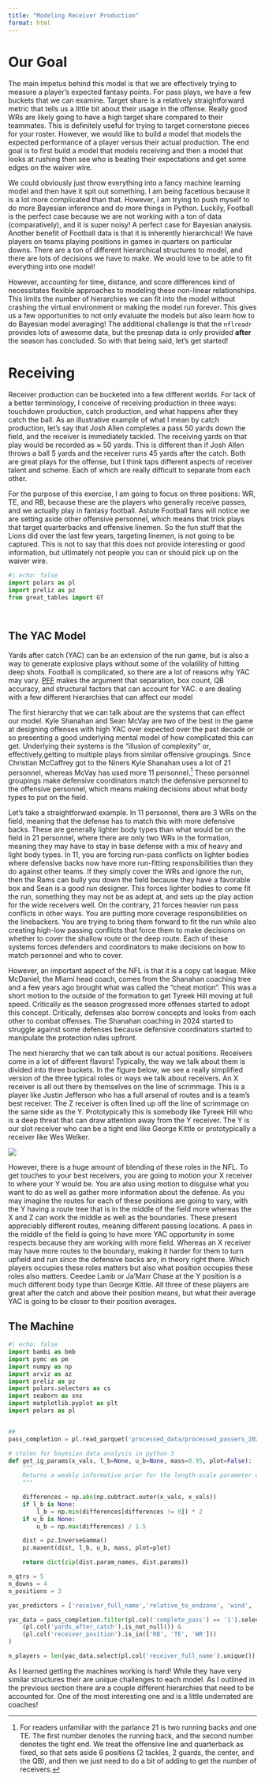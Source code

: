 ```yaml
---
title: "Modeling Receiver Production"
format: html
---
```


# Our Goal

The main impetus behind this model is that we are effectively trying to measure a player's expected fantasy points. For pass plays, we have a few buckets that we can examine. Target share is a relatively straightforward metric that tells us a little bit about their usage in the offense. Really good WRs are likely going to have a high target share compared to their teammates. This is definitely useful for trying to target cornerstone pieces for your roster. However, we would like to build a model that models the expected performance of a player versus their actual production. The end goal is to first build a model that models receiving and then a model that looks at rushing then see who is beating their expectations and get some edges on the waiver wire. 

We could obviously just throw everything into a fancy machine learning model and then have it spit out something. I am being facetious because it is a lot more complicated than that. However, I am trying to push myself to do more Bayesian inference and do more things in Python. Luckily, Football is the perfect case because we are not working with a ton of data (comparatively), and it is super noisy! A perfect case for Bayesian analysis. Another benefit of Football data is that it is inherently hierarchical! We have players on teams playing positions in games in quarters on particular downs. There are a ton of different hierarchical structures to model, and there are lots of decisions we have to make. We would love to be able to fit everything into one model! 

However, accounting for time, distance, and score differences kind of necessitates flexible approaches to modeling these non-linear relationships. This limits the number of hierarchies we can fit into the model without crashing the virtual environment or making the model run forever. This gives us a few opportunities to not only evaluate the models but also learn how to do Bayesian model averaging! The additional challenge is that the `nflreadr` provides lots of awesome data, but the presnap data is only provided **after** the season has concluded. So with that being said, let's get started! 


# Receiving

Receiver production can be bucketed into a few different worlds. For lack of a better terminology, I conceive of receiving production in three ways: touchdown production, catch production, and what happens after they catch the ball.  As an illustrative example of what I mean by catch production, let's say that Josh Allen completes a pass 50 yards down the field, and the receiver is immediately tackled.  The receiving yards on that play would be recorded as $\approx$ 50 yards. This is different than if Josh Allen throws a ball 5 yards and the receiver runs 45 yards after the catch. Both are great plays for the offense, but I think taps different aspects of receiver talent and scheme. Each of which are really difficult to separate from each other.

For the purpose of this exercise, I am going to focus on three positions: WR, TE, and RB, because these are the players who generally receive passes, and we actually play in fantasy football. Astute Football fans will notice we are setting aside other offensive personnel, which means that trick plays that target quarterbacks and offensive linemen. So the fun stuff that the Lions did over the last few years, targeting linemen, is not going to be captured. This is not to say that this does not provide interesting or good information, but ultimately not people you can or should pick up on the waiver wire. 

```python
#| echo: false
import polars as pl 
import preliz as pz 
from great_tables import GT 




```

## The YAC Model

Yards after catch (YAC) can be an extension of the run game, but is also a way to generate explosive plays without some of the volatility of hitting deep shots. Football is complicated, so there are a lot of reasons why YAC may vary. [PFF](https://www.pff.com/news/nfl-pff-data-study-yards-after-the-catch-determined-factors-before-the-catch) makes the argument that separation, box count, QB accuracy, and structural factors that can account for YAC.   e are dealing with a few different hierarchies that can affect our model

The first hierarchy that we can talk about are the systems that can effect our model. Kyle Shanahan and Sean McVay are two of the best in the game at designing offenses with high YAC over expected over the past decade or so presenting a good underlying mental model of how complicated this can get. Underlying their systems is the "illusion of complexity" or, effectively,getting to multiple plays from similar offensive groupings.  Since Christian McCaffrey got to the Niners Kyle Shanahan uses a lot of 21 personnel, whereas McVay has used more 11 personnel.^[ For readers unfamiliar with the parlance 21 is two running backs and one TE. The first number denotes the running back, and the second number denotes the tight end. We treat the offensive line and quarterback as fixed, so that sets aside 6 positions (2 tackles, 2 guards, the center, and the QB), and then we just need to do a bit of adding to get the number of receivers.] These personnel groupings make defensive coordinators match the defensive personnel to the offensive personnel, which means making decisions about what body types to put on the field. 

Let's take a straightforward example. In 11 personnel, there are 3 WRs on the field, meaning that the defense has to match this with more defensive backs. These are generally lighter body types than what would be on the field in 21 personnel, where there are only two WRs in the formation, meaning they may have to stay in base defense with a mix of heavy and light body types.  In 11, you are forcing run-pass conflicts on lighter bodies where defensive backs now have more run-fitting responsibilities than they do against other teams. If they simply cover the WRs and ignore the run, then the Rams can bully you down the field because they have a favorable box and Sean is a good run designer. This forces lighter bodies to come fit the run, something they may not be as adept at, and sets up the play action for the wide receivers well. On the contrary, 21 forces heavier run pass conflicts in other ways. You are putting more coverage responsibilities on the linebackers. You are trying to bring them forward to fit the run while also creating high-low passing conflicts that force them to make decisions on whether to cover the shallow route or the deep route. Each of these systems forces defenders and coordinators to make decisions on how to match personnel and who to cover. 

However, an important aspect of the NFL is that it is a copy cat league. Mike McDaniel, the Miami head coach, comes from the Shanahan coaching tree and a few years ago brought what was called the "cheat motion". This was a short motion to the outside of the formation to get Tyreek Hill moving at full speed. Critically as the season progressed more offenses started to adopt this concept. Critically, defenses also borrow concepts and looks from each other to combat offenses. The Shanahan coaching in 2024 started to struggle against some defenses because defensive coordinators started to manipulate the protection rules upfront.


The next hierarchy that we can talk about is our actual positions. Receivers come in a lot of different flavors! Typically, the way we talk about them is divided into three buckets. In the figure below, we see a really simplified version of the three typical roles or ways we talk about receivers. An X receiver is all out there by themselves on the line of scrimmage.  This is a player like Justin Jefferson who has a full arsenal of routes and is a team's best receiver. The Z receiver is often lined up off the line of scrimmage on the same side as the Y. Prototypically this is somebody like Tyreek Hill who is a deep threat that can draw attention away from the Y receiver. The Y is our slot receiver who can be a tight end like George Kittle or prototypically a receiver like Wes Welker. 

![](receivers.png)

However, there is a huge amount of blending of these roles in the NFL. To get touches to your best receivers, you are going to motion your X receiver to where your Y would be. You are also using motion to disguise what you want to do as well as gather more information about the defense. As you may imagine the routes for each of these positions are going to vary, with the Y having a route tree that is in the middle of the field more whereas the X and Z can work the middle as well as the boundaries. These present appreciably different routes, meaning different passing locations. A pass in the middle of the field is going to have more YAC opportunity in some respects because they are working with more field. Whereas an X receiver may have more routes to the boundary, making it harder for them to turn upfield and run since the defensive backs are, in theory right there. Which players occupies these roles matters but also what position occupies these roles also matters. Ceedee Lamb or Ja'Marr Chase at the Y position is a much different body type than George Kittle. All three of these players are great after the catch and above their position means, but what their average YAC is going to be closer to their position averages. 


## The Machine 

```python
#| echo: false
import bambi as bmb 
import pymc as pm 
import numpy as np 
import arviz as az 
import preliz as pz 
import polars.selectors as cs 
import seaborn as sns 
import matplotlib.pyplot as plt 
import polars as pl 


## 
pass_completion = pl.read_parquet('processed_data/processed_passers_2020.parquet')

# stolen for bayesian data analysis in python 3
def get_ig_params(x_vals, l_b=None, u_b=None, mass=0.95, plot=False):
    """
    Returns a weakly informative prior for the length-scale parameter of the GP kernel.
    """

    differences = np.abs(np.subtract.outer(x_vals, x_vals))
    if l_b is None:
        l_b = np.min(differences[differences != 0]) * 2
    if u_b is None:
        u_b = np.max(differences) / 1.5

    dist = pz.InverseGamma()
    pz.maxent(dist, l_b, u_b, mass, plot=plot)

    return dict(zip(dist.param_names, dist.params))

n_qtrs = 5
n_downs = 4
n_positions = 3

yac_predictors = ['receiver_full_name','relative_to_endzone', 'wind', 'score_differential', 'qtr', 'down', 'game_seconds_remaining' ,'pass_location', 'ydstogo', 'temp', 'air_yards', 'yardline_100', 'ep', 'receiver_position', 'vegas_wp', 'xpass', 'surface', 'no_huddle', 'fixed_drive', 'game_id', 'yards_after_catch', 'posteam_type', 'roof', 'desc']

yac_data = pass_completion.filter(pl.col('complete_pass') == '1').select(pl.col(yac_predictors)).filter(
    (pl.col('yards_after_catch').is_not_null()) & 
    (pl.col('receiver_position').is_in(['RB', 'TE', 'WR']))
)

n_players = len(yac_data.select(pl.col('receiver_full_name').unique()).to_series().to_list())

```

As I learned getting the machines working is hard! While they have very similar structures their are unique challenges to each model. As I outlined in the previous section there are a couple different hierarchies that need to be accounted for. One of the most interesting one and is a little underrated are coaches! 
